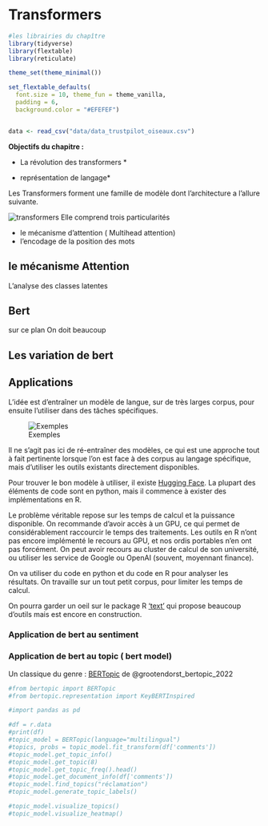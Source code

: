 # Transformers

```r
#les librairies du chapître
library(tidyverse)
library(flextable)
library(reticulate)

theme_set(theme_minimal()) 

set_flextable_defaults(
  font.size = 10, theme_fun = theme_vanilla,
  padding = 6,
  background.color = "#EFEFEF")


data <- read_csv("data/data_trustpilot_oiseaux.csv")

```

**Objectifs du chapitre :**

<div>

-   La révolution des transformers \*

-   représentation de langage\*

</div>

Les Transformers forment une famille de modèle dont l'architecture a l'allure suivante.

![transformers](image/transformers.png)
Elle comprend trois particularités

- le mécanisme d'attention ( Multihead attention)
- l'encodage de la position des mots

## le mécanisme Attention

L'analyse des classes latentes

## Bert

sur ce plan On doit beaucoup 

## Les variation de bert

## Applications

L'idée est d'entraîner un modèle de langue, sur de très larges corpus, pour ensuite l'utiliser dans des tâches spécifiques. 

![Exemples](multitaches.png)

Il ne s'agit pas ici de ré-entraîner des modèles, ce qui est une approche tout à fait pertinente lorsque l'on est face à des corpus au langage spécifique, mais d'utiliser les outils existants directement disponibles.

Pour trouver le bon modèle à utiliser, il existe [Hugging Face](https://huggingface.co/). La plupart des éléments de code sont en python, mais il commence à exister des implémentations en R.

Le problème véritable repose sur les temps de calcul et la puissance disponible. On recommande d'avoir accès à un GPU, ce qui permet de considérablement raccourcir le temps des traitements. Les outils en R n'ont pas encore implémenté le recours au GPU, et nos ordis portables n'en ont pas forcément. On peut avoir recours au cluster de calcul de son université, ou utiliser les service de Google ou OpenAI (souvent, moyennant finance).

On va utiliser du code en python et du code en R pour analyser les résultats. On travaille sur un tout petit corpus, pour limiter les temps de calcul. 

On pourra garder un oeil sur le package R ['text'](https://www.r-text.org/index.html) qui propose beaucoup d'outils mais est encore en construction.

### Application de bert au sentiment

### Application de bert au topic ( bert model)

Un classique du genre : [BERTopic](https://maartengr.github.io/BERTopic/index.html) de @grootendorst_bertopic_2022

```python

#from bertopic import BERTopic
#from bertopic.representation import KeyBERTInspired

#import pandas as pd

#df = r.data
#print(df)
#topic_model = BERTopic(language="multilingual")
#topics, probs = topic_model.fit_transform(df['comments'])
#topic_model.get_topic_info()
#topic_model.get_topic(8)
#topic_model.get_topic_freq().head()
#topic_model.get_document_info(df['comments'])
#topic_model.find_topics("réclamation")
#topic_model.generate_topic_labels()

#topic_model.visualize_topics()
#topic_model.visualize_heatmap()


```


